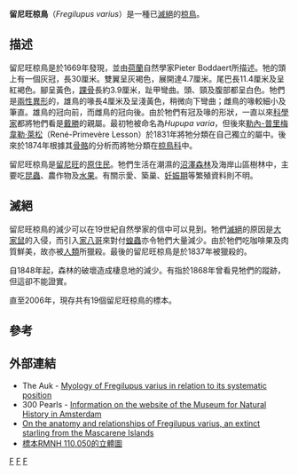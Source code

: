 {{Speciesbox
| taxon = Fregilupus varius
| image = Extinctbirds1907 P1 Fregilupus varius0281.png
| status = EX
| status_system = IUCN3.1
| status_ref = <ref name=IUCN>{{IUCN2006|assessors=BirdLife International|year=2004|id=8688|title=Fregilupus varius|downloaded=2006-05-10}}</ref>
| extinct = 1850年代
| parent_authority = [[勒內-普里梅韋勒·萊松|Lesson]], 1831
| authority = ([[Pieter_Boddaert|Boddaert]], 1783)
}}
'''留尼旺椋鳥'''（''Fregilupus varius''）是一種已[[滅絕|滅絕]]的[[椋鳥|椋鳥]]。

==描述==
留尼旺椋鳥是於1669年發現，並由[[荷蘭|荷蘭]]自然學家Pieter Boddaert所描述。牠的頭上有一個灰冠，長30厘米。雙翼呈灰褐色，展開達4.7厘米。尾巴長11.4厘米及呈紅褐色。腳呈黃色，[[踝骨|踝骨]]長約3.9厘米，趾甲彎曲。頭、頸及腹部都呈白色。牠們是[[兩性異形|兩性異形]]的，雄鳥的喙長4厘米及呈淺黃色，稍微向下彎曲；雌鳥的喙較細小及筆直。雄鳥的冠向前，而雌鳥的冠向後。由於牠們有冠及喙的形狀，一直以來[[科學家|科學家]]都將牠們看是[[戴勝|戴勝]]的親屬。最初牠被命名為''Hupupa varia''，但後來[[勒內-普里梅韋勒·萊松|勒內-普里梅韋勒·萊松]]（René-Primevère Lesson）於1831年將牠分類在自己獨立的屬中。後來於1874年根據其[[骨骼|骨骼]]的分析而將牠分類在[[椋鳥科|椋鳥科]]中。

留尼旺椋鳥是[[留尼旺|留尼旺]]的[[原住民|原住民]]。牠們生活在潮濕的[[沼澤|沼澤]][[森林|森林]]及海岸山區樹林中，主要吃[[昆蟲|昆蟲]]、農作物及[[水果|水果]]。有關示愛、築巢、[[妊娠期|妊娠期]]等繁殖資料則不明。

==滅絕==
留尼旺椋鳥的減少可以在19世紀自然學家的信中可以見到。牠們[[滅絕|滅絕]]的原因是[[大家鼠|大家鼠]]的入侵，而引入[[家八哥|家八哥]]來對付[[蝗蟲|蝗蟲]]亦令牠們大量減少。由於牠們吃咖啡果及肉質鮮美，故亦被[[人類|人類]]所獵殺。最後的留尼旺椋鳥是於1837年被獵殺的。

自1848年起，森林的破壞造成棲息地的減少。有指於1868年曾看見牠們的蹤跡，但這卻不能證實。

直至2006年，現存共有19個留尼旺椋鳥的標本。

==參考==
{{reflist}}

==外部連結==
* The Auk - [https://web.archive.org/web/20070316230144/http://elibrary.unm.edu/sora/Auk/v058n04/p0586-p0587.pdf Myology of Fregilupus varius in relation to its systematic position]
* 300 Pearls - [http://www.naturalis.nl/300pearls/default.asp Information on the website of the Museum for Natural History in Amsterdam] {{Wayback|url=http://www.naturalis.nl/300pearls/default.asp |date=20080519185827 }}
* [http://digitallibrary.amnh.org/dspace/bitstream/2246/1254/1/B113a03.pdf On the anatomy and relationships of Fregilupus varius, an extinct starling from the Mascarene Islands]
* [http://nlbif.eti.uva.nl/naturalis/detail?lang=uk&id=31 標本RMNH 110.050的立體圖] {{Wayback|url=http://nlbif.eti.uva.nl/naturalis/detail?lang=uk&id=31 |date=20141215133037 }}
{{Taxonbar|from=Q570439}}

[[Category:IUCN紅色名錄絕滅物種|F]]
[[Category:椋鳥科|F]]
[[Category:1783年描述的鸟类|F]]